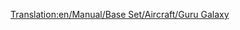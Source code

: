 [[Translation:en/Manual/Base Set/Aircraft/Guru Galaxy]]

{{nl/Vliegtuig|Name=Guru Galaxy
|Image=[[File:en/LockheedTristar.png|Guru Galaxy]]
|Cost=51.269 (102,538)
|Speed=947 kph (592 MPH)
|Annual=6.328 (12,656)
|Designed=1969
|Lifespan=20
|Capacity=240 passagiers & 35 zakken post
|Description=Driemotorig vliegtuig met hoge capaciteit.
|Real-lifeWikilink=Lockheed L-1011
|Real-life=Lockheed Tristar
}}